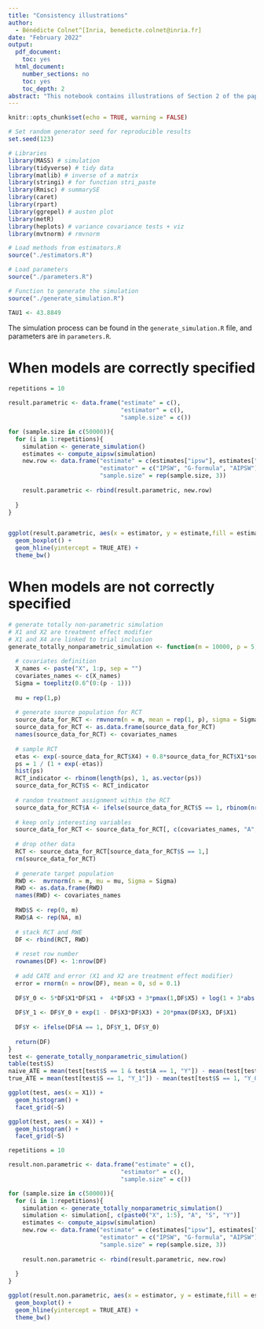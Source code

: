```yaml
---
title: "Consistency illustrations"
author:
  - Bénédicte Colnet^[Inria, benedicte.colnet@inria.fr]
date: "February 2022"
output:
  pdf_document:
    toc: yes
  html_document:
    number_sections: no
    toc: yes
    toc_depth: 2
abstract: "This notebook contains illustrations of Section 2 of the paper *Generalizing a causal effect:  sensitivity analysis and missing covariates*, with illustrations of the consistency result"
---
```


```r
knitr::opts_chunk$set(echo = TRUE, warning = FALSE)

# Set random generator seed for reproducible results
set.seed(123)

# Libraries
library(MASS) # simulation
library(tidyverse) # tidy data
library(matlib) # inverse of a matrix
library(stringi) # for function stri_paste
library(Rmisc) # summarySE
library(caret)
library(rpart)
library(ggrepel) # austen plot
library(metR)
library(heplots) # variance covariance tests + viz
library(mvtnorm) # rmvnorm

# Load methods from estimators.R 
source("./estimators.R")

# Load parameters
source("./parameters.R")

# Function to generate the simulation
source("./generate_simulation.R")

TAU1 <- 43.8849
```

The simulation process can be found in the `generate_simulation.R` file, and parameters are in `parameters.R`.

# When models are correctly specified


```r
repetitions = 10

result.parametric <- data.frame("estimate" = c(),
                                "estimator" = c(),
                                "sample.size" = c())

for (sample.size in c(50000)){
  for (i in 1:repetitions){
    simulation <- generate_simulation()
    estimates <- compute_aipsw(simulation)
    new.row <- data.frame("estimate" = c(estimates["ipsw"], estimates["g.formula"], estimates["aipsw"]),
                          "estimator" = c("IPSW", "G-formula", "AIPSW"),
                          "sample.size" = rep(sample.size, 3))
    
    result.parametric <- rbind(result.parametric, new.row)
  
  }  
}



```


```r
ggplot(result.parametric, aes(x = estimator, y = estimate,fill = estimator)) +
  geom_boxplot() +
  geom_hline(yintercept = TRUE_ATE) +
  theme_bw()
```

# When models are not correctly specified

```r
# generate totally non-parametric simulation
# X1 and X2 are treatment effect modifier
# X1 and X4 are linked to trial inclusion
generate_totally_nonparametric_simulation <- function(m = 10000, p = 5, ratio = 0.5){
  
  # covariates definition
  X_names <- paste("X", 1:p, sep = "")
  covariates_names <- c(X_names)
  Sigma = toeplitz(0.6^(0:(p - 1)))
  
  mu = rep(1,p)
  
  # generate source population for RCT
  source_data_for_RCT <- rmvnorm(n = m, mean = rep(1, p), sigma = Sigma)
  source_data_for_RCT <- as.data.frame(source_data_for_RCT)
  names(source_data_for_RCT) <- covariates_names
  
  # sample RCT
  etas <- exp(-source_data_for_RCT$X4) + 0.8*source_data_for_RCT$X1*source_data_for_RCT$X1 - 3
  ps = 1 / (1 + exp(-etas))
  hist(ps)
  RCT_indicator <- rbinom(length(ps), 1, as.vector(ps))
  source_data_for_RCT$S <- RCT_indicator
  
  # random treatment assignment within the RCT
  source_data_for_RCT$A <- ifelse(source_data_for_RCT$S == 1, rbinom(nrow(source_data_for_RCT), 1, ratio), NA)
  
  # keep only interesting variables
  source_data_for_RCT <- source_data_for_RCT[, c(covariates_names, "A", "S")]
  
  # drop other data
  RCT <- source_data_for_RCT[source_data_for_RCT$S == 1,]
  rm(source_data_for_RCT)
  
  # generate target population
  RWD <-  mvrnorm(n = m, mu = mu, Sigma = Sigma)
  RWD <- as.data.frame(RWD)
  names(RWD) <- covariates_names
  
  RWD$S <- rep(0, m)
  RWD$A <- rep(NA, m)
  
  # stack RCT and RWE
  DF <- rbind(RCT, RWD)
  
  # reset row number
  rownames(DF) <- 1:nrow(DF)
  
  # add CATE and error (X1 and X2 are treatment effect modifier)
  error = rnorm(n = nrow(DF), mean = 0, sd = 0.1)
  
  DF$Y_0 <- 5*DF$X1*DF$X1 +  4*DF$X3 + 3*pmax(1,DF$X5) + log(1 + 3*abs(DF$X2)) + error
  
  DF$Y_1 <- DF$Y_0 + exp(1 - DF$X3*DF$X3) + 20*pmax(DF$X3, DF$X1) 
  
  DF$Y <- ifelse(DF$A == 1, DF$Y_1, DF$Y_0)
  
  return(DF)  
}
test <- generate_totally_nonparametric_simulation()
table(test$S)
naive_ATE = mean(test[test$S == 1 & test$A == 1, "Y"]) - mean(test[test$S == 1 & test$A == 0, "Y"])
true_ATE = mean(test[test$S == 1, "Y_1"]) - mean(test[test$S == 1, "Y_0"])
```

```r
ggplot(test, aes(x = X1)) +
  geom_histogram() +
  facet_grid(~S)

ggplot(test, aes(x = X4)) +
  geom_histogram() +
  facet_grid(~S)
```


```r
repetitions = 10

result.non.parametric <- data.frame("estimate" = c(),
                                "estimator" = c(),
                                "sample.size" = c())

for (sample.size in c(50000)){
  for (i in 1:repetitions){
    simulation <- generate_totally_nonparametric_simulation()
    simulation <- simulation[, c(paste0("X", 1:5), "A", "S", "Y")]
    estimates <- compute_aipsw(simulation)
    new.row <- data.frame("estimate" = c(estimates["ipsw"], estimates["g.formula"], estimates["aipsw"]),
                          "estimator" = c("IPSW", "G-formula", "AIPSW"),
                          "sample.size" = rep(sample.size, 3))
    
    result.non.parametric <- rbind(result.parametric, new.row)
  
  }  
}
```


```r
ggplot(result.non.parametric, aes(x = estimator, y = estimate,fill = estimator)) +
  geom_boxplot() +
  geom_hline(yintercept = TRUE_ATE) +
  theme_bw()
```

